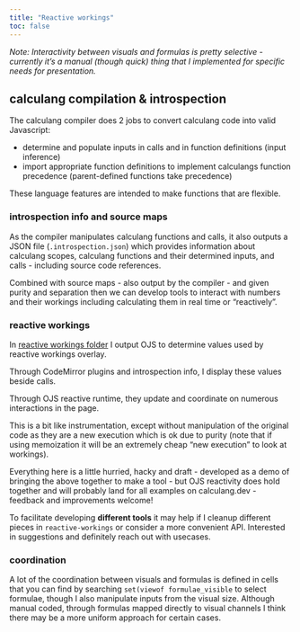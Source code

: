 ```yaml
---
title: "Reactive workings"
toc: false
---
```


*Note: Interactivity between visuals and formulas is pretty selective - currently it's a manual (though quick) thing that I implemented for specific needs for presentation.*

## calculang compilation & introspection

The calculang compiler does 2 jobs to convert calculang code into valid Javascript:

- determine and populate inputs in calls and in function definitions (input inference)
- import appropriate function definitions to implement calculangs function precedence (parent-defined functions take precedence)

These language features are intended to make functions that are flexible.

### introspection info and source maps

As the compiler manipulates calculang functions and calls, it also outputs a JSON file (`.introspection.json`) which provides information about calculang scopes, calculang functions and their determined inputs, and calls - including source code references.

Combined with source maps - also output by the compiler - and given purity and separation then we can develop tools to interact with numbers and their workings including calculating them in real time or "reactively".

### reactive workings

In [reactive workings folder](https://github.com/declann/calculang-at-fosdem/tree/main/reactive-workings) I output OJS to determine values used by reactive workings overlay.

Through CodeMirror plugins and introspection info, I display these values beside calls.

Through OJS reactive runtime, they update and coordinate on numerous interactions in the page.

This is a bit like instrumentation, except without manipulation of the original code as they are a new execution which is ok due to purity (note that if using memoization it will be an extremely cheap "new execution" to look at workings).

Everything here is a little hurried, hacky and draft - developed as a demo of bringing the above together to make a tool - but OJS reactivity does hold together and will probably land for all examples on calculang.dev - feedback and improvements welcome!

To facilitate developing **different tools** it may help if I cleanup different pieces in `reactive-workings` or consider a more convenient API. Interested in suggestions and definitely reach out with usecases.

### coordination

A lot of the coordination between visuals and formulas is defined in cells that you can find by searching `set(viewof formulae_visible` to select formulae, though I also manipulate inputs from the visual size. Although manual coded, through formulas mapped directly to visual channels I think there may be a more uniform approach for certain cases.
